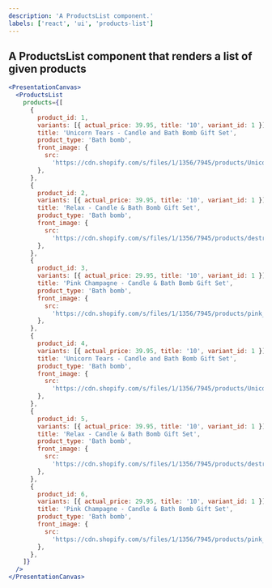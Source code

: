 ```yaml
---
description: 'A ProductsList component.'
labels: ['react', 'ui', 'products-list']
---
```



## A ProductsList component that renders a list of given products

```jsx live
<PresentationCanvas>
  <ProductsList
    products={[
      {
        product_id: 1,
        variants: [{ actual_price: 39.95, title: '10', variant_id: 1 }],
        title: 'Unicorn Tears - Candle and Bath Bomb Gift Set',
        product_type: 'Bath bomb',
        front_image: {
          src:
            'https://cdn.shopify.com/s/files/1/1356/7945/products/Unicorn_Tears_relaunch_Bundle_Comp_3eb3e0a2-8b20-4c1d-9bf3-3d07230e7484.png?v=1592829644',
        },
      },
      {
        product_id: 2,
        variants: [{ actual_price: 39.95, title: '10', variant_id: 1 }],
        title: 'Relax - Candle & Bath Bomb Gift Set',
        product_type: 'Bath bomb',
        front_image: {
          src:
            'https://cdn.shopify.com/s/files/1/1356/7945/products/destress_productshot_bundle_3_grande_0000_Relax.png?v=1492822138',
        },
      },
      {
        product_id: 3,
        variants: [{ actual_price: 29.95, title: '10', variant_id: 1 }],
        title: 'Pink Champagne - Candle & Bath Bomb Gift Set',
        product_type: 'Bath bomb',
        front_image: {
          src:
            'https://cdn.shopify.com/s/files/1/1356/7945/products/pink_champagne_bundle_a843c22c-ed08-4ca8-80d8-40dc892ca757.png?v=1492822021',
        },
      },
      {
        product_id: 4,
        variants: [{ actual_price: 39.95, title: '10', variant_id: 1 }],
        title: 'Unicorn Tears - Candle and Bath Bomb Gift Set',
        product_type: 'Bath bomb',
        front_image: {
          src:
            'https://cdn.shopify.com/s/files/1/1356/7945/products/Unicorn_Tears_relaunch_Bundle_Comp_3eb3e0a2-8b20-4c1d-9bf3-3d07230e7484.png?v=1592829644',
        },
      },
      {
        product_id: 5,
        variants: [{ actual_price: 39.95, title: '10', variant_id: 1 }],
        title: 'Relax - Candle & Bath Bomb Gift Set',
        product_type: 'Bath bomb',
        front_image: {
          src:
            'https://cdn.shopify.com/s/files/1/1356/7945/products/destress_productshot_bundle_3_grande_0000_Relax.png?v=1492822138',
        },
      },
      {
        product_id: 6,
        variants: [{ actual_price: 29.95, title: '10', variant_id: 1 }],
        title: 'Pink Champagne - Candle & Bath Bomb Gift Set',
        product_type: 'Bath bomb',
        front_image: {
          src:
            'https://cdn.shopify.com/s/files/1/1356/7945/products/pink_champagne_bundle_a843c22c-ed08-4ca8-80d8-40dc892ca757.png?v=1492822021',
        },
      },
    ]}
  />
</PresentationCanvas>
```
